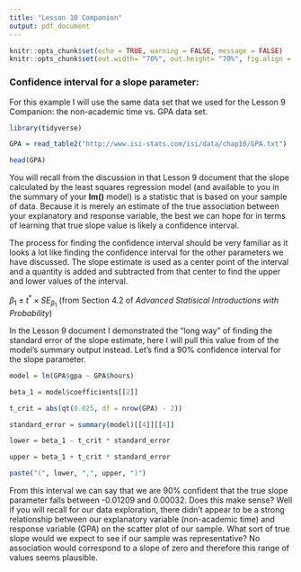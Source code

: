```yaml
---
title: "Lesson 10 Companion"
output: pdf_document
---
```


```r
knitr::opts_chunk$set(echo = TRUE, warning = FALSE, message = FALSE)
knitr::opts_chunk$set(out.width= "70%", out.height= "70%", fig.align = "center")
```

### Confidence interval for a slope parameter:

For this example I will use the same data set that we used for the Lesson 9 Companion: the non-academic time vs. GPA data set.

```r
library(tidyverse)

GPA = read_table2("http://www.isi-stats.com/isi/data/chap10/GPA.txt")

head(GPA)
```
You will recall from the discussion in that Lesson 9 document that the slope calculated by the least squares regression model (and available to you in the summary of your **lm()** model) is a statistic that is based on your sample of data. Because it is merely an estimate of the true association between your explanatory and response variable, the best we can hope for in terms of learning that true slope value is likely a confidence interval.

The process for finding the confidence interval should be very familiar as it looks a lot like finding the confidence interval for the other parameters we have discussed. The slope estimate is used as a center point of the interval and a quantity is added and subtracted from that center to find the upper and lower values of the interval.

$\beta_{1} \pm t^{*} \times SE_{\beta_{1}}$ (from Section 4.2 of *Advanced Statisical Introductions with Probability*)

In the Lesson 9 document I demonstrated the "long way" of finding the standard error of the slope estimate, here I will pull this value from of the model's summary output instead. Let's find a 90% confidence interval for the slope parameter.

```r
model = lm(GPA$gpa ~ GPA$hours)

beta_1 = model$coefficients[[2]] 

t_crit = abs(qt(0.025, df = nrow(GPA) - 2))

standard_error = summary(model)[[4]][[4]]

lower = beta_1 - t_crit * standard_error

upper = beta_1 + t_crit * standard_error

paste("(", lower, ",", upper, ")")
```
From this interval we can say that we are 90% confident that the true slope parameter falls between -0.01209 and 0.00032. Does this make sense? Well if you will recall for our data exploration, there didn't appear to be a strong relationship between our explanatory variable (non-academic time) and response variable (GPA) on the scatter plot of our sample. What sort of true slope would we expect to see if our sample was representative? No association would correspond to a slope of zero and therefore this range of values seems plausible.

